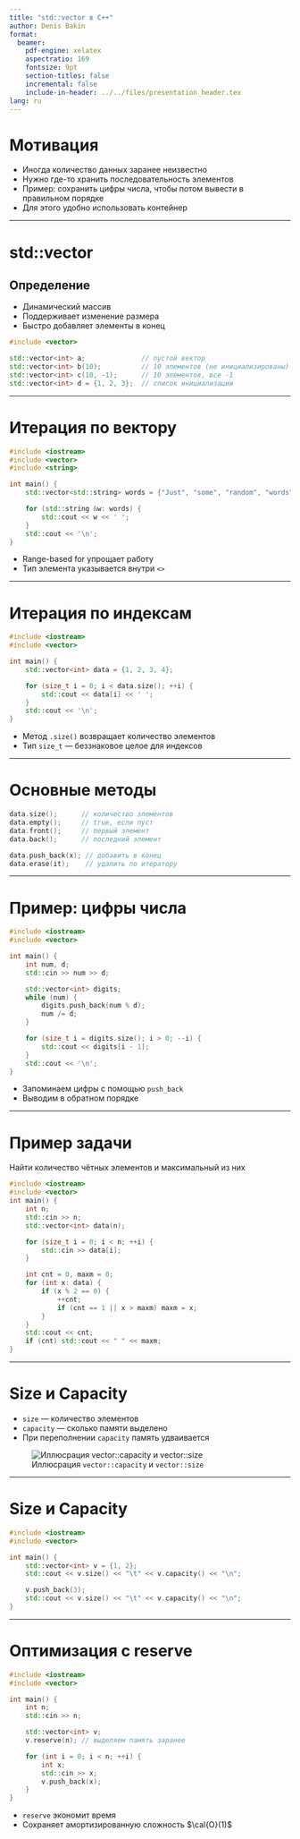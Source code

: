 ```yaml
---
title: "std::vector в C++"
author: Denis Bakin
format: 
  beamer:
    pdf-engine: xelatex
    aspectratio: 169
    fontsize: 9pt
    section-titles: false
    incremental: false
    include-in-header: ../../files/presentation_header.tex
lang: ru
---
```


# Мотивация

- Иногда количество данных заранее неизвестно  
- Нужно где-то хранить последовательность элементов  
- Пример: сохранить цифры числа, чтобы потом вывести в правильном порядке  
- Для этого удобно использовать контейнер  

---

# std::vector
## Определение

- Динамический массив  
- Поддерживает изменение размера  
- Быстро добавляет элементы в конец  

```C++
#include <vector>

std::vector<int> a;              // пустой вектор
std::vector<int> b(10);          // 10 элементов (не инициализированы)
std::vector<int> c(10, -1);      // 10 элементов, все -1
std::vector<int> d = {1, 2, 3};  // список инициализации
```

---

# Итерация по вектору

```C++
#include <iostream>
#include <vector>
#include <string>

int main() {
    std::vector<std::string> words = {"Just", "some", "random", "words"};

    for (std::string &w: words) {
        std::cout << w << ' ';
    }
    std::cout << '\n';
}
```

- Range-based for упрощает работу
- Тип элемента указывается внутри `<>`

---

# Итерация по индексам

```C++
#include <iostream>
#include <vector>

int main() {
    std::vector<int> data = {1, 2, 3, 4};

    for (size_t i = 0; i < data.size(); ++i) {
        std::cout << data[i] << ' ';
    }
    std::cout << '\n';
}
```

- Метод `.size()` возвращает количество элементов
- Тип `size_t` — беззнаковое целое для индексов

---

# Основные методы

```C++
data.size();      // количество элементов
data.empty();     // true, если пуст
data.front();     // первый элемент
data.back();      // последний элемент

data.push_back(x); // добавить в конец
data.erase(it);    // удалить по итератору
```

---

# Пример: цифры числа

```C++
#include <iostream>
#include <vector>

int main() {
    int num, d;
    std::cin >> num >> d;

    std::vector<int> digits;
    while (num) {
        digits.push_back(num % d);
        num /= d;
    }

    for (size_t i = digits.size(); i > 0; --i) {
        std::cout << digits[i - 1];
    }
    std::cout << '\n';
}
```

- Запоминаем цифры с помощью `push_back`
- Выводим в обратном порядке

---

# Пример задачи

Найти количество чётных элементов и максимальный из них

```C++
#include <iostream>
#include <vector>
int main() {
    int n;
    std::cin >> n;
    std::vector<int> data(n);

    for (size_t i = 0; i < n; ++i) {
        std::cin >> data[i];
    }

    int cnt = 0, maxm = 0;
    for (int x: data) {
        if (x % 2 == 0) {
            ++cnt;
            if (cnt == 1 || x > maxm) maxm = x;
        }
    }
    std::cout << cnt;
    if (cnt) std::cout << " " << maxm;
}
```

---

# Size и Capacity

- `size` — количество элементов
- `capacity` — сколько памяти выделено
- При переполнении `capacity` память удваивается

![Иллюсрация `vector::capacity` и `vector::size`](/resources/images/vector_capacity_size.png)

---

# Size и Capacity

```C++
#include <iostream>
#include <vector>

int main() {
    std::vector<int> v = {1, 2};
    std::cout << v.size() << "\t" << v.capacity() << "\n";

    v.push_back(3);
    std::cout << v.size() << "\t" << v.capacity() << "\n";
}
```

---

# Оптимизация с reserve

```C++
#include <iostream>
#include <vector>

int main() {
    int n;
    std::cin >> n;

    std::vector<int> v;
    v.reserve(n); // выделяем память заранее

    for (int i = 0; i < n; ++i) {
        int x;
        std::cin >> x;
        v.push_back(x);
    }
}
```

- `reserve` экономит время
- Сохраняет амортизированную сложность $\cal{O}(1)$

